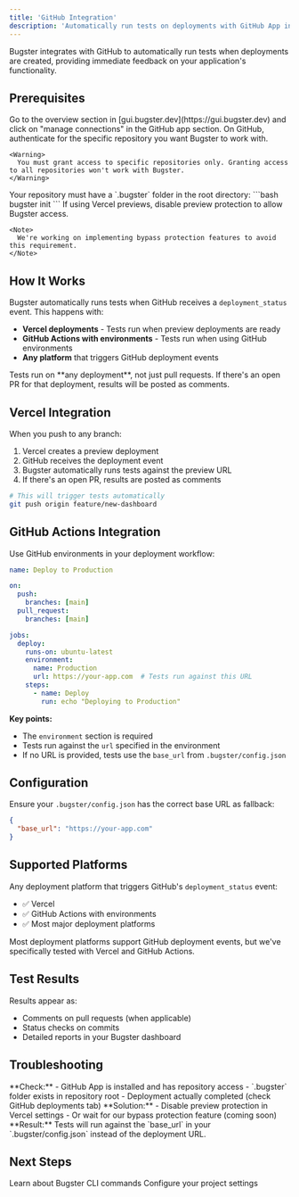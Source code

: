 ```yaml
---
title: 'GitHub Integration'
description: 'Automatically run tests on deployments with GitHub App integration'
---
```


Bugster integrates with GitHub to automatically run tests when deployments are created, providing immediate feedback on your application's functionality.

## Prerequisites

<Steps>
  <Step title="Install GitHub App">
    Go to the overview section in [gui.bugster.dev](https://gui.bugster.dev) and click on "manage connections" in the GitHub app section. On GitHub, authenticate for the specific repository you want Bugster to work with.
    
    <Warning>
      You must grant access to specific repositories only. Granting access to all repositories won't work with Bugster.
    </Warning>
  </Step>
  
  <Step title="Initialize Bugster">
    Your repository must have a `.bugster` folder in the root directory:
    ```bash
    bugster init
    ```
  </Step>
  
  <Step title="Vercel Setup (if applicable)">
    If using Vercel previews, disable preview protection to allow Bugster access.
    
    <Note>
      We're working on implementing bypass protection features to avoid this requirement.
    </Note>
  </Step>
</Steps>

## How It Works

Bugster automatically runs tests when GitHub receives a `deployment_status` event. This happens with:

- **Vercel deployments** - Tests run when preview deployments are ready
- **GitHub Actions with environments** - Tests run when using GitHub environments
- **Any platform** that triggers GitHub deployment events

<Warning>
  Tests run on **any deployment**, not just pull requests. If there's an open PR for that deployment, results will be posted as comments.
</Warning>

## Vercel Integration

When you push to any branch:

1. Vercel creates a preview deployment
2. GitHub receives the deployment event
3. Bugster automatically runs tests against the preview URL
4. If there's an open PR, results are posted as comments

```bash
# This will trigger tests automatically
git push origin feature/new-dashboard
```

## GitHub Actions Integration

Use GitHub environments in your deployment workflow:

```yaml
name: Deploy to Production

on:
  push:
    branches: [main]
  pull_request:
    branches: [main]

jobs:
  deploy:
    runs-on: ubuntu-latest
    environment:
      name: Production
      url: https://your-app.com  # Tests run against this URL
    steps:
      - name: Deploy
        run: echo "Deploying to Production"
```

**Key points:**
- The `environment` section is required
- Tests run against the `url` specified in the environment
- If no URL is provided, tests use the `base_url` from `.bugster/config.json`

## Configuration

Ensure your `.bugster/config.json` has the correct base URL as fallback:

```json
{
  "base_url": "https://your-app.com"
}
```

## Supported Platforms

Any deployment platform that triggers GitHub's `deployment_status` event:

- ✅ Vercel
- ✅ GitHub Actions with environments
- ✅ Most major deployment platforms

<Tip>
  Most deployment platforms support GitHub deployment events, but we've specifically tested with Vercel and GitHub Actions.
</Tip>

## Test Results

Results appear as:
- Comments on pull requests (when applicable)
- Status checks on commits
- Detailed reports in your Bugster dashboard

## Troubleshooting

<AccordionGroup>
  <Accordion icon="github" title="Tests not running">
    **Check:**
    - GitHub App is installed and has repository access
    - `.bugster` folder exists in repository root
    - Deployment actually completed (check GitHub deployments tab)
  </Accordion>

  <Accordion icon="lock" title="Vercel preview access issues">
    **Solution:**
    - Disable preview protection in Vercel settings
    - Or wait for our bypass protection feature (coming soon)
  </Accordion>

  <Accordion icon="settings" title="Missing environment URL">
    **Result:**
    Tests will run against the `base_url` in your `.bugster/config.json` instead of the deployment URL.
  </Accordion>
</AccordionGroup>

## Next Steps

<CardGroup cols={2}>
  <Card title="CLI Commands" icon="terminal" href="/commands/project-setup">
    Learn about Bugster CLI commands
  </Card>
  
  <Card title="Configuration" icon="settings" href="/guides/configuration">
    Configure your project settings
  </Card>
</CardGroup> 